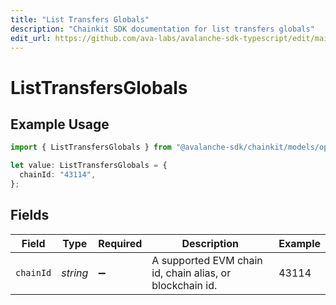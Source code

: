 ```yaml
---
title: "List Transfers Globals"
description: "Chainkit SDK documentation for list transfers globals"
edit_url: https://github.com/ava-labs/avalanche-sdk-typescript/edit/main/chainkit/docs/models/operations/listtransfersglobals.md
---
```


# ListTransfersGlobals

## Example Usage

```typescript
import { ListTransfersGlobals } from "@avalanche-sdk/chainkit/models/operations";

let value: ListTransfersGlobals = {
  chainId: "43114",
};
```

## Fields

| Field                                                    | Type                                                     | Required                                                 | Description                                              | Example                                                  |
| -------------------------------------------------------- | -------------------------------------------------------- | -------------------------------------------------------- | -------------------------------------------------------- | -------------------------------------------------------- |
| `chainId`                                                | *string*                                                 | :heavy_minus_sign:                                       | A supported EVM chain id, chain alias, or blockchain id. | 43114                                                    |